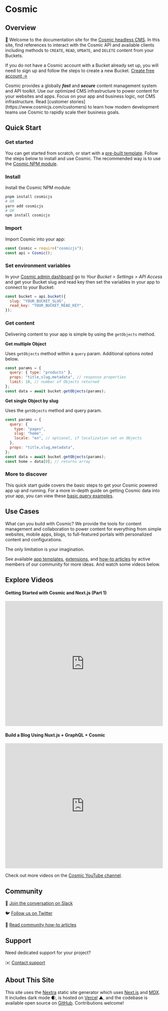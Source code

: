 
# Cosmic

<Features />

## Overview

👋 Welcome to the documentation site for the [Cosmic headless CMS](https://www.cosmicjs.com). In this site, find references to interact with the Cosmic API and available clients including methods to `CREATE`, `READ`, `UPDATE`, and `DELETE` content from your Buckets.

If you do not have a Cosmic account with a Bucket already set up, you will need to sign up and follow the steps to create a new Bucket. [Create free account →](https://app.cosmicjs.com/signup)

<Callout emoji="🚀">
  Cosmic provides a globally
  <i>
    <b>fast</b>
  </i>
  and
  <i>
    <b>secure</b>
  </i>
  content management system and API toolkit. Use our optimized CMS
  infrastructure to power content for your websites and apps. Focus on your app
  and business logic, not CMS infrastructure. Read [customer
  stories](https://www.cosmicjs.com/customers) to learn how modern development
  teams use Cosmic to rapidly scale their business goals.
</Callout>

## Quick Start

### Get started

You can get started from scratch, or start with a [pre-built template](https://www.cosmicjs.com/apps). Follow the steps below to install and use Cosmic. The recommended way is to use the [Cosmic NPM module](https://www.npmjs.com/package/cosmicjs).

### Install

Install the Cosmic NPM module:

```bash
pnpm install cosmicjs
# OR
yarn add cosmicjs
# OR
npm install cosmicjs
```

### Import

Import Cosmic into your app:

```js
const Cosmic = require("cosmicjs");
const api = Cosmic();
```

### Set environment variables

In your [Cosmic admin dashboard](https://app.cosmicjs.com/login) go to *Your Bucket > Settings > API Access* and get your Bucket slug and read key then set the variables in your app to connect to your Bucket:

```js
const bucket = api.bucket({
  slug: "YOUR_BUCKET_SLUG",
  read_key: "YOUR_BUCKET_READ_KEY",
});
```

### Get content

Delivering content to your app is simple by using the `getObjects` method.

**Get multiple Object**

Uses `getObjects` method within a `query` param. Additional options noted below.

```js
const params = {
  query: { type: "products" },
  props: "title,slug,metadata", // response properties
  limit: 10, // number of Objects returned
};
const data = await bucket.getObjects(params);
```

**Get single Object by slug**

Uses the `getObjects` method and query param.

```js
const params = {
  query: {
    type: "pages",
    slug: "home",
    locale: "en", // optional, if localization set on Objects
  },
  props: "title,slug,metadata",
};
const data = await bucket.getObjects(params);
const home = data[0]; // returns array
```

### More to discover

This quick start guide covers the basic steps to get your Cosmic powered app up and running. For a more in-depth guide on getting Cosmic data into your app, you can view these [basic query examples](https://docs.cosmicjs.com/examples/basic-queries).


## Use Cases

What can you build with Cosmic? We provide the tools for content management and collaboration to power content for everything from simple websites, mobile apps, blogs, to full-featured portals with personalized content and configurations.

<Callout>The only limitation is your imagination.</Callout>

See available [app templates](https://www.cosmicjs.com/apps), [extensions](https://www.cosmicjs.com/extensions), and [how-to articles](https://www.cosmicjs.com/articles) by active members of our community for more ideas. And watch some videos below.

## Explore Videos

#### Getting Started with Cosmic and Next.js (Part 1)

<iframe
  width="100%"
  height="400"
  src="https://www.youtube.com/embed/NZA1dF2IDqQ"
  title="YouTube video player"
  frameBorder="0"
  allow="accelerometer; autoplay; clipboard-write; encrypted-media; gyroscope; picture-in-picture"
  allowFullScreen
></iframe>

#### Build a Blog Using Nuxt.js + GraphQL + Cosmic

<iframe
  width="100%"
  height="400"
  src="https://www.youtube.com/embed/8-1XcAmECfc"
  title="YouTube video player"
  frameBorder="0"
  allow="accelerometer; autoplay; clipboard-write; encrypted-media; gyroscope; picture-in-picture"
  allowFullScreen
></iframe>

Check out more videos on the [Cosmic YouTube channel](https://www.youtube.com/c/CosmicJS).

## Community

💬 [Join the conversation on Slack](https://cosmicslack.herokuapp.com/)

🐦 [Follow us on Twitter](https://twitter.com/cosmicjs)

📃 [Read community how-to articles](https://www.cosmicjs.com/articles)

## Support

Need dedicated support for your project?

✉️ [Contact support](https://www.cosmicjs.com/contact)

## About This Site

This site uses the [Nextra](https://github.com/shuding/nextra) static site generator which uses [Next.js](https://nextjs.org/) and [MDX](https://mdxjs.com/). It includes dark mode 🌒, is hosted on [Vercel](https://vercel.com/) ▲, and the codebase is available open source on [GitHub](https://github.com/cosmicjs/cosmic-docs).
Contributions welcome!
